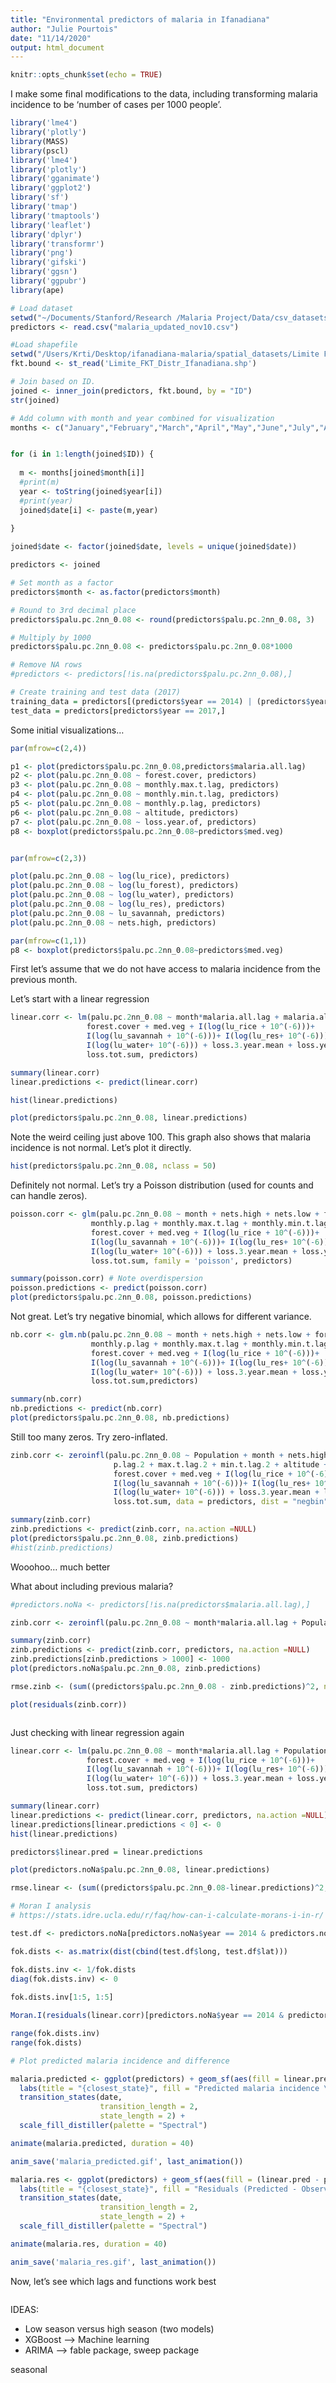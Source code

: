```yaml
---
title: "Environmental predictors of malaria in Ifanadiana"
author: "Julie Pourtois"
date: "11/14/2020"
output: html_document
---
```


```r
knitr::opts_chunk$set(echo = TRUE)
```

I make some final modifications to the data, including transforming malaria incidence to be 'number of cases per 1000 people'. 

```r
library('lme4')
library('plotly')
library(MASS)
library(pscl)
library('lme4')
library('plotly')
library('gganimate')
library('ggplot2')
library('sf')
library('tmap')
library('tmaptools')
library('leaflet')
library('dplyr')
library('transformr')
library('png')
library('gifski')
library('ggsn')
library('ggpubr')
library(ape)
```


```r
# Load dataset
setwd("~/Documents/Stanford/Research /Malaria Project/Data/csv_datasets/")
predictors <- read.csv("malaria_updated_nov10.csv")

#Load shapefile
setwd("/Users/Krti/Desktop/ifanadiana-malaria/spatial_datasets/Limite FKT")
fkt.bound <- st_read('Limite_FKT_Distr_Ifanadiana.shp')

# Join based on ID. 
joined <- inner_join(predictors, fkt.bound, by = "ID")
str(joined)

# Add column with month and year combined for visualization
months <- c("January","February","March","April","May","June","July","August","September","October","November","December")


for (i in 1:length(joined$ID)) {
  
  m <- months[joined$month[i]]
  #print(m)
  year <- toString(joined$year[i])
  #print(year)
  joined$date[i] <- paste(m,year)
  
}

joined$date <- factor(joined$date, levels = unique(joined$date))

predictors <- joined

# Set month as a factor
predictors$month <- as.factor(predictors$month)

# Round to 3rd decimal place
predictors$palu.pc.2nn_0.08 <- round(predictors$palu.pc.2nn_0.08, 3)

# Multiply by 1000
predictors$palu.pc.2nn_0.08 <- predictors$palu.pc.2nn_0.08*1000

# Remove NA rows
#predictors <- predictors[!is.na(predictors$palu.pc.2nn_0.08),]

# Create training and test data (2017)
training_data = predictors[(predictors$year == 2014) | (predictors$year == 2015) | (predictors$year == 2016),]
test_data = predictors[predictors$year == 2017,]

```

Some initial visualizations...

```r
par(mfrow=c(2,4))

p1 <- plot(predictors$palu.pc.2nn_0.08,predictors$malaria.all.lag)
p2 <- plot(palu.pc.2nn_0.08 ~ forest.cover, predictors)
p3 <- plot(palu.pc.2nn_0.08 ~ monthly.max.t.lag, predictors)
p4 <- plot(palu.pc.2nn_0.08 ~ monthly.min.t.lag, predictors)
p5 <- plot(palu.pc.2nn_0.08 ~ monthly.p.lag, predictors)
p6 <- plot(palu.pc.2nn_0.08 ~ altitude, predictors)
p7 <- plot(palu.pc.2nn_0.08 ~ loss.year.of, predictors)
p8 <- boxplot(predictors$palu.pc.2nn_0.08~predictors$med.veg)


par(mfrow=c(2,3))

plot(palu.pc.2nn_0.08 ~ log(lu_rice), predictors)
plot(palu.pc.2nn_0.08 ~ log(lu_forest), predictors)
plot(palu.pc.2nn_0.08 ~ log(lu_water), predictors)
plot(palu.pc.2nn_0.08 ~ log(lu_res), predictors)
plot(palu.pc.2nn_0.08 ~ lu_savannah, predictors)
plot(palu.pc.2nn_0.08 ~ nets.high, predictors)

par(mfrow=c(1,1))
p8 <- boxplot(predictors$palu.pc.2nn_0.08~predictors$med.veg)
```

First let's assume that we do not have access to malaria incidence from the previous month.

Let's start with a linear regression

```r
linear.corr <- lm(palu.pc.2nn_0.08 ~ month*malaria.all.lag + malaria.all.lag + month + nets.high + nets.low + forest.gain+ monthly.p.lag + monthly.max.t.lag + monthly.min.t.lag + altitude + 
                 forest.cover + med.veg + I(log(lu_rice + 10^(-6)))+ 
                 I(log(lu_savannah + 10^(-6)))+ I(log(lu_res+ 10^(-6)))+ 
                 I(log(lu_water+ 10^(-6))) + loss.3.year.mean + loss.year.of + 
                 loss.tot.sum, predictors)

summary(linear.corr)
linear.predictions <- predict(linear.corr)

hist(linear.predictions)

plot(predictors$palu.pc.2nn_0.08, linear.predictions)

```

Note the weird ceiling just above 100. This graph also shows that malaria incidence is not normal. Let's plot it directly.

```r

hist(predictors$palu.pc.2nn_0.08, nclass = 50)

```

Definitely not normal. Let's try a Poisson distribution (used for counts and can handle zeros).

```r

poisson.corr <- glm(palu.pc.2nn_0.08 ~ month + nets.high + nets.low + forest.gain +  
                  monthly.p.lag + monthly.max.t.lag + monthly.min.t.lag + altitude + 
                  forest.cover + med.veg + I(log(lu_rice + 10^(-6)))+ 
                  I(log(lu_savannah + 10^(-6)))+ I(log(lu_res+ 10^(-6)))+ 
                  I(log(lu_water+ 10^(-6))) + loss.3.year.mean + loss.year.of + 
                  loss.tot.sum, family = 'poisson', predictors)

summary(poisson.corr) # Note overdispersion
poisson.predictions <- predict(poisson.corr)
plot(predictors$palu.pc.2nn_0.08, poisson.predictions)

```

Not great. Let's try negative binomial, which allows for different variance. 

```r

nb.corr <- glm.nb(palu.pc.2nn_0.08 ~ month + nets.high + nets.low + forest.gain +  
                  monthly.p.lag + monthly.max.t.lag + monthly.min.t.lag + altitude + 
                  forest.cover + med.veg + I(log(lu_rice + 10^(-6)))+ 
                  I(log(lu_savannah + 10^(-6)))+ I(log(lu_res+ 10^(-6)))+ 
                  I(log(lu_water+ 10^(-6))) + loss.3.year.mean + loss.year.of + 
                  loss.tot.sum,predictors)

summary(nb.corr)
nb.predictions <- predict(nb.corr)
plot(predictors$palu.pc.2nn_0.08, nb.predictions)


```


Still too many zeros. Try zero-inflated. 

```r

zinb.corr <- zeroinfl(palu.pc.2nn_0.08 ~ Population + month + nets.high + nets.low + forest.gain +  
                       p.lag.2 + max.t.lag.2 + min.t.lag.2 + altitude + 
                       forest.cover + med.veg + I(log(lu_rice + 10^(-6)))+ 
                       I(log(lu_savannah + 10^(-6)))+ I(log(lu_res+ 10^(-6)))+ 
                       I(log(lu_water+ 10^(-6))) + loss.3.year.mean + loss.year.of + 
                       loss.tot.sum, data = predictors, dist = "negbin")

summary(zinb.corr)
zinb.predictions <- predict(zinb.corr, na.action =NULL)
plot(predictors$palu.pc.2nn_0.08, zinb.predictions)
#hist(zinb.predictions)

```

Wooohoo... much better

What about including previous malaria?

```r

#predictors.noNa <- predictors[!is.na(predictors$malaria.all.lag),]

zinb.corr <- zeroinfl(palu.pc.2nn_0.08 ~ month*malaria.all.lag + Population + month + nets.high + nets.low + forest.gain + monthly.p.lag + monthly.max.t.lag + monthly.min.t.lag + altitude + forest.cover + med.veg + I(log(lu_rice + 10^(-6)))+ I(log(lu_savannah + 10^(-6)))+ I(log(lu_res+ 10^(-6)))+ I(log(lu_water+ 10^(-6))) + loss.3.year.mean + loss.year.of + loss.tot.sum, data = predictors, dist = "negbin")

summary(zinb.corr)
zinb.predictions <- predict(zinb.corr, predictors, na.action =NULL)
zinb.predictions[zinb.predictions > 1000] <- 1000
plot(predictors.noNa$palu.pc.2nn_0.08, zinb.predictions)

rmse.zinb <- (sum((predictors$palu.pc.2nn_0.08 - zinb.predictions)^2, na.rm = TRUE)/length(linear.predictions[!is.na(linear.predictions)]))^(0.5)

plot(residuals(zinb.corr))



```

Just checking with linear regression again

```r
linear.corr <- lm(palu.pc.2nn_0.08 ~ month*malaria.all.lag + Population + month + nets.high + nets.low + forest.gain+ monthly.p.lag + monthly.max.t.lag + monthly.min.t.lag + altitude + 
                 forest.cover + med.veg + I(log(lu_rice + 10^(-6)))+ 
                 I(log(lu_savannah + 10^(-6)))+ I(log(lu_res+ 10^(-6)))+ 
                 I(log(lu_water+ 10^(-6))) + loss.3.year.mean + loss.year.of + 
                 loss.tot.sum, predictors)

summary(linear.corr)
linear.predictions <- predict(linear.corr, predictors, na.action =NULL)
linear.predictions[linear.predictions < 0] <- 0
hist(linear.predictions)

predictors$linear.pred = linear.predictions

plot(predictors.noNa$palu.pc.2nn_0.08, linear.predictions)

rmse.linear <- (sum((predictors$palu.pc.2nn_0.08-linear.predictions)^2, na.rm = TRUE)/length(linear.predictions[!is.na(linear.predictions)]))^(0.5)
```


```r
# Moran I analysis
# https://stats.idre.ucla.edu/r/faq/how-can-i-calculate-morans-i-in-r/

test.df <- predictors.noNa[predictors.noNa$year == 2014 & predictors.noNa$month == 6,]

fok.dists <- as.matrix(dist(cbind(test.df$long, test.df$lat)))

fok.dists.inv <- 1/fok.dists
diag(fok.dists.inv) <- 0
 
fok.dists.inv[1:5, 1:5]

Moran.I(residuals(linear.corr)[predictors.noNa$year == 2014 & predictors.noNa$month == 7], fok.dists.inv)

range(fok.dists.inv)
range(fok.dists)

```
```r
# Plot predicted malaria incidence and difference

malaria.predicted <- ggplot(predictors) + geom_sf(aes(fill = linear.pred, geometry = geometry)) +
  labs(title = "{closest_state}", fill = "Predicted malaria incidence \n (per 1000 inhabitants)") +
  transition_states(date,
                    transition_length = 2,
                    state_length = 2) +
  scale_fill_distiller(palette = "Spectral")

animate(malaria.predicted, duration = 40)

anim_save('malaria_predicted.gif', last_animation())

malaria.res <- ggplot(predictors) + geom_sf(aes(fill = (linear.pred - palu.pc.2nn_0.08), geometry = geometry)) +
  labs(title = "{closest_state}", fill = "Residuals (Predicted - Observed) \n (per 1000 inhabitants)") +
  transition_states(date,
                    transition_length = 2,
                    state_length = 2) +
  scale_fill_distiller(palette = "Spectral")

animate(malaria.res, duration = 40)

anim_save('malaria_res.gif', last_animation())

```


Now, let's see which lags and functions work best

```r

```


IDEAS:

- Low season versus high season (two models)
- XGBoost --> Machine learning
- ARIMA --> fable package, sweep package


seasonal



